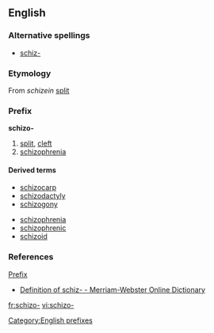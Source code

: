 ==English==

===Alternative spellings===
* [[schiz-]]

===Etymology===
From {{etyl|grc}} ''schizein'' [[split]]

===Prefix===
'''schizo-'''

# [[split]], [[cleft]]
# [[schizophrenia]]

====Derived terms====
{{top2}}
*[[schizocarp]]
*[[schizodactyly]]
*[[schizogony]]
{{mid2}}
* [[schizophrenia]]
* [[schizophrenic]]
* [[schizoid]]
{{bottom}}

===References===
[[Prefix]]
* [http://m-w.com/dictionary/schiz- Definition of schiz- - Merriam-Webster Online Dictionary]

[[Category:English prefixes]]

[[fr:schizo-]]
[[vi:schizo-]]